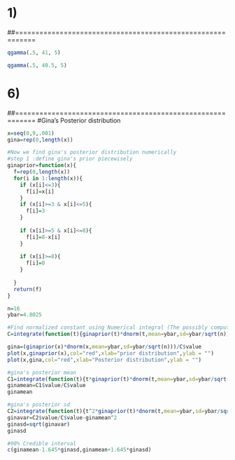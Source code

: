 # 1)
##===========================================================

```r
qgamma(.5, 41, 5)
```
```r
qgamma(.5, 40.5, 5)
```

# 6)
##===========================================================
#Gina's Posterior distribution

```r
x=seq(0,9,.001)
gina=rep(0,length(x))

#Now we find gina's posterior distribution numerically
#step 1 :define gina's prior piecewisely
ginaprior=function(x){
  f=rep(0,length(x))
  for(i in 1:length(x)){
    if (x[i]<=3){
      f[i]=x[i]
    }
    if (x[i]>=3 & x[i]<=5){
      f[i]=3
    }
    
    if (x[i]>=5 & x[i]<=8){
      f[i]=8-x[i]
    }
    
    if (x[i]>=8){
      f[i]=0
    }
    
  }
  return(f)
}
```

```r
n=16
ybar=4.8025
```

```r
#Find normalized constant using Numerical integral (The possibly computationally intensive integral)
C=integrate(function(t){ginaprior(t)*dnorm(t,mean=ybar,sd=ybar/sqrt(n))},0,9)
```

```r
gina=(ginaprior(x)*dnorm(x,mean=ybar,sd=ybar/sqrt(n)))/C$value 
plot(x,ginaprior(x),col="red",xlab="prior distribution",ylab = "")
plot(x,gina,col="red",xlab="Posterior distribution",ylab = "")
```

```r
#gina's posterior mean
C1=integrate(function(t){t*ginaprior(t)*dnorm(t,mean=ybar,sd=ybar/sqrt(n))},0,9)
ginamean=C1$value/C$value
ginamean
```

```r
#gina's posterior sd
C2=integrate(function(t){t^2*ginaprior(t)*dnorm(t,mean=ybar,sd=ybar/sqrt(n))},0,9)
ginavar=C2$value/C$value-ginamean^2
ginasd=sqrt(ginavar)
ginasd
```

```r
#90% Credible interval
c(ginamean-1.645*ginasd,ginamean+1.645*ginasd)
```